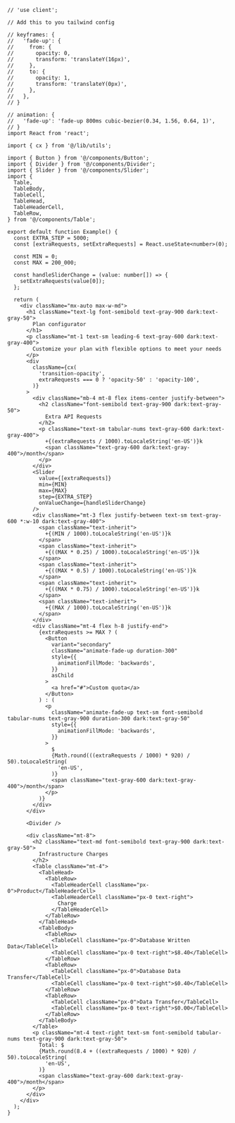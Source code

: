 ````tsx
// 'use client';

// Add this to you tailwind config

// keyframes: {
//   'fade-up': {
//     from: {
//       opacity: 0,
//       transform: 'translateY(16px)',
//     },
//     to: {
//       opacity: 1,
//       transform: 'translateY(0px)',
//     },
//   },
// }

// animation: {
//   'fade-up': 'fade-up 800ms cubic-bezier(0.34, 1.56, 0.64, 1)',
// }
import React from 'react';

import { cx } from '@/lib/utils';

import { Button } from '@/components/Button';
import { Divider } from '@/components/Divider';
import { Slider } from '@/components/Slider';
import {
  Table,
  TableBody,
  TableCell,
  TableHead,
  TableHeaderCell,
  TableRow,
} from '@/components/Table';

export default function Example() {
  const EXTRA_STEP = 5000;
  const [extraRequests, setExtraRequests] = React.useState<number>(0);

  const MIN = 0;
  const MAX = 200_000;

  const handleSliderChange = (value: number[]) => {
    setExtraRequests(value[0]);
  };

  return (
    <div className="mx-auto max-w-md">
      <h1 className="text-lg font-semibold text-gray-900 dark:text-gray-50">
        Plan configurator
      </h1>
      <p className="mt-1 text-sm leading-6 text-gray-600 dark:text-gray-400">
        Customize your plan with flexible options to meet your needs
      </p>
      <div
        className={cx(
          'transition-opacity',
          extraRequests === 0 ? 'opacity-50' : 'opacity-100',
        )}
      >
        <div className="mb-4 mt-8 flex items-center justify-between">
          <h2 className="font-semibold text-gray-900 dark:text-gray-50">
            Extra API Requests
          </h2>
          <p className="text-sm tabular-nums text-gray-600 dark:text-gray-400">
            +{(extraRequests / 1000).toLocaleString('en-US')}k
            <span className="text-gray-600 dark:text-gray-400">/month</span>
          </p>
        </div>
        <Slider
          value={[extraRequests]}
          min={MIN}
          max={MAX}
          step={EXTRA_STEP}
          onValueChange={handleSliderChange}
        />
        <div className="mt-3 flex justify-between text-sm text-gray-600 *:w-10 dark:text-gray-400">
          <span className="text-inherit">
            +{(MIN / 1000).toLocaleString('en-US')}k
          </span>
          <span className="text-inherit">
            +{((MAX * 0.25) / 1000).toLocaleString('en-US')}k
          </span>
          <span className="text-inherit">
            +{((MAX * 0.5) / 1000).toLocaleString('en-US')}k
          </span>
          <span className="text-inherit">
            +{((MAX * 0.75) / 1000).toLocaleString('en-US')}k
          </span>
          <span className="text-inherit">
            +{(MAX / 1000).toLocaleString('en-US')}k
          </span>
        </div>
        <div className="mt-4 flex h-8 justify-end">
          {extraRequests >= MAX ? (
            <Button
              variant="secondary"
              className="animate-fade-up duration-300"
              style={{
                animationFillMode: 'backwards',
              }}
              asChild
            >
              <a href="#">Custom quota</a>
            </Button>
          ) : (
            <p
              className="animate-fade-up text-sm font-semibold tabular-nums text-gray-900 duration-300 dark:text-gray-50"
              style={{
                animationFillMode: 'backwards',
              }}
            >
              $
              {Math.round(((extraRequests / 1000) * 920) / 50).toLocaleString(
                'en-US',
              )}
              <span className="text-gray-600 dark:text-gray-400">/month</span>
            </p>
          )}
        </div>
      </div>

      <Divider />

      <div className="mt-8">
        <h2 className="text-md font-semibold text-gray-900 dark:text-gray-50">
          Infrastructure Charges
        </h2>
        <Table className="mt-4">
          <TableHead>
            <TableRow>
              <TableHeaderCell className="px-0">Product</TableHeaderCell>
              <TableHeaderCell className="px-0 text-right">
                Charge
              </TableHeaderCell>
            </TableRow>
          </TableHead>
          <TableBody>
            <TableRow>
              <TableCell className="px-0">Database Written Data</TableCell>
              <TableCell className="px-0 text-right">$8.40</TableCell>
            </TableRow>
            <TableRow>
              <TableCell className="px-0">Database Data Transfer</TableCell>
              <TableCell className="px-0 text-right">$0.40</TableCell>
            </TableRow>
            <TableRow>
              <TableCell className="px-0">Data Transfer</TableCell>
              <TableCell className="px-0 text-right">$0.00</TableCell>
            </TableRow>
          </TableBody>
        </Table>
        <p className="mt-4 text-right text-sm font-semibold tabular-nums text-gray-900 dark:text-gray-50">
          Total: $
          {Math.round(8.4 + ((extraRequests / 1000) * 920) / 50).toLocaleString(
            'en-US',
          )}
          <span className="text-gray-600 dark:text-gray-400">/month</span>
        </p>
      </div>
    </div>
  );
}

````